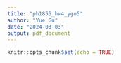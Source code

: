 ```yaml
---
title: "ph1855_hw4_ygu5"
author: "Yue Gu"
date: "2024-03-03"
output: pdf_document
---
```


```r
knitr::opts_chunk$set(echo = TRUE)
```

